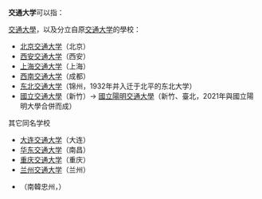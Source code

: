 '''交通大学'''可以指：
; [[交通大學|交通大學]]，以及分立自原[[交通大学|交通大学]]的學校：
* [[北京交通大学|北京交通大学]]（北京）
* [[西安交通大学|西安交通大学]]（西安） 
* [[上海交通大学|上海交通大学]]（上海）
* [[西南交通大学|西南交通大学]]（成都）
* [[东北交通大学|东北交通大学]]（锦州，1932年并入迁于北平的东北大学）
* [[國立交通大學|國立交通大學]]（新竹）→ [[國立陽明交通大學|國立陽明交通大學]]（新竹、臺北，2021年與國立陽明大學合併而成）


; 其它同名学校
* [[大连交通大学|大连交通大学]]（大连）
* [[华东交通大学|华东交通大学]]（南昌）
* [[重庆交通大学|重庆交通大学]]（重庆）
* [[兰州交通大学|兰州交通大学]]（兰州）
*{{link-ko|韓國交通大學校|한국교통대학교}}（南韓忠州，{{lang|ko|한국교통대학교}}）
{{Disambiguation|cat=四字教育机构消歧义}}